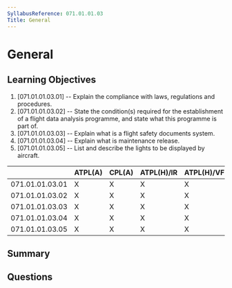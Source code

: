 ```yaml
---
SyllabusReference: 071.01.01.03
Title: General
---
```


# General

## Learning Objectives

1. [071.01.01.03.01] -- Explain the compliance with laws, regulations and
   procedures.
2. [071.01.01.03.02] -- State the condition(s) required for the establishment of
   a flight data analysis programme, and state what this programme is part of.
3. [071.01.01.03.03] -- Explain what is a flight safety documents system.
4. [071.01.01.03.04] -- Explain what is maintenance release.
5. [071.01.01.03.05] -- List and describe the lights to be displayed by
   aircraft.

|                 | ATPL(A) | CPL(A) | ATPL(H)/IR | ATPL(H)/VFR | CPL(H) | IR  | CBIR(A) |
| --------------- | ------- | ------ | ---------- | ----------- | ------ | --- | ------- |
| 071.01.01.03.01 | X       | X      | X          | X           | X      |     |         |
| 071.01.01.03.02 | X       | X      | X          | X           | X      |     |         |
| 071.01.01.03.03 | X       | X      | X          | X           | X      |     |         |
| 071.01.01.03.04 | X       | X      | X          | X           | X      |     |         |
| 071.01.01.03.05 | X       | X      | X          | X           | X      |     |         |

## Summary

## Questions
